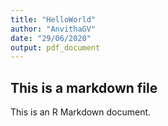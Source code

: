 ```yaml
---
title: "HelloWorld"
author: "AnvithaGV"
date: "29/06/2020"
output: pdf_document
---
```



## This is a markdown file

This is an R Markdown document.

